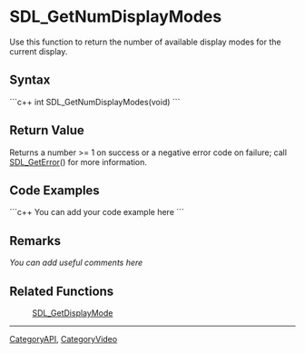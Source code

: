 <!-- pragma section-numbers off -->
<!-- pragma disable-camelcase -->

= SDL_GetNumDisplayModes =
Use this function to return the number of available display modes for the current display.


== Syntax ==
```c++
int SDL_GetNumDisplayModes(void)
```

== Return Value ==
Returns a number >= 1 on success or a negative error code on failure; call [[SDL_GetError]]() for more information.

== Code Examples ==
```c++
You can add your code example here
```

== Remarks ==
''You can add useful comments here''

== Related Functions ==
:[[SDL_GetDisplayMode]]

----
[[CategoryAPI]], [[CategoryVideo]]
